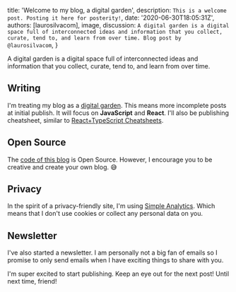 
  title: 'Welcome to my blog, a digital garden',
  description: `This is a welcome post. Posting it here for posterity!`,
  date: '2020-06-30T18:05:31Z',
  authors: [laurosilvacom],
  image,
  discussion: `A digital garden is a digital space full of interconnected ideas and information that you collect, curate, tend to, and learn from over time. Blog post by @laurosilvacom`,
}

A digital garden is a digital space full of interconnected ideas and information that you collect, curate, tend to, and learn from over time.

<!--more-->

## Writing

I'm treating my blog as a [digital garden](https://joelhooks.com/digital-garden). This means more incomplete posts at initial publish. It will focus on **JavaScript** and **React**. I'll also be publishing cheatsheet, similar to [React+TypeScript Cheatsheets](https://github.com/typescript-cheatsheets/react-typescript-cheatsheet-es).

## Open Source

The [code of this blog](https://github.com/laurosilvacom/laurosilva.com) is Open Source. However, I encourage you to be creative and create your own blog. 😅

## Privacy

In the spirit of a privacy-friendly site, I'm using [Simple Analytics](https://referral.simpleanalytics.com/lauro). Which means that I don't use cookies or collect any personal data on you.

## Newsletter

I've also started a newsletter. I am personally not a big fan of emails so I promise to only send emails when I have exciting things to share with you.

I'm super excited to start publishing. Keep an eye out for the next post! Until next time, friend!
